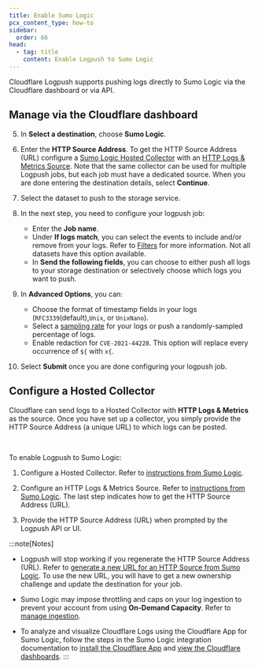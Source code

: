 ```yaml
---
title: Enable Sumo Logic
pcx_content_type: how-to
sidebar:
  order: 66
head:
  - tag: title
    content: Enable Logpush to Sumo Logic
---
```



Cloudflare Logpush supports pushing logs directly to Sumo Logic via the Cloudflare dashboard or via API.

## Manage via the Cloudflare dashboard

<Render file="enable-logpush-job" />

5. In **Select a destination**, choose **Sumo Logic**.

6. Enter the **HTTP Source Address**. To get the HTTP Source Address (URL) configure a [Sumo Logic Hosted Collector](https://help.sumologic.com/docs/send-data/hosted-collectors/) with an [HTTP Logs & Metrics Source](https://help.sumologic.com/docs/send-data/hosted-collectors/http-source/logs-metrics/). Note that the same collector can be used for multiple Logpush jobs, but each job must have a dedicated source. When you are done entering the destination details, select **Continue**.

7. Select the dataset to push to the storage service.

8. In the next step, you need to configure your logpush job:

   - Enter the **Job name**.
   - Under **If logs match**, you can select the events to include and/or remove from your logs. Refer to [Filters](/logs/reference/filters/) for more information. Not all datasets have this option available.
   - In **Send the following fields**, you can choose to either push all logs to your storage destination or selectively choose which logs you want to push.

9. In **Advanced Options**, you can:

   - Choose the format of timestamp fields in your logs (`RFC3339`(default),`Unix`, or `UnixNano`).
   - Select a [sampling rate](/logs/get-started/api-configuration/#sampling-rate) for your logs or push a randomly-sampled percentage of logs.
   - Enable redaction for `CVE-2021-44228`. This option will replace every occurrence of `${` with `x{`.

10. Select **Submit** once you are done configuring your logpush job.

## Configure a Hosted Collector

Cloudflare can send logs to a Hosted Collector with **HTTP Logs & Metrics** as the source. Once you have set up a collector, you simply provide the HTTP Source Address (a unique URL) to which logs can be posted.

<Render file="enable-read-permissions" /> <br />

To enable Logpush to Sumo Logic:

1. Configure a Hosted Collector. Refer to [instructions from Sumo Logic](https://help.sumologic.com/docs/send-data/hosted-collectors/configure-hosted-collector/).

2. Configure an HTTP Logs & Metrics Source. Refer to [instructions from Sumo Logic](https://help.sumologic.com/docs/send-data/hosted-collectors/http-source/). The last step indicates how to get the HTTP Source Address (URL).

3. Provide the HTTP Source Address (URL) when prompted by the Logpush API or UI.

:::note[Notes]

- Logpush will stop working if you regenerate the HTTP Source Address (URL). Refer to [generate a new URL for an HTTP Source from Sumo Logic](https://help.sumologic.com/docs/send-data/hosted-collectors/http-source/generate-new-url/). To use the new URL, you will have to get a new ownership challenge and update the destination for your job.

- Sumo Logic may impose throttling and caps on your log ingestion to prevent your account from using **On-Demand Capacity**. Refer to [manage ingestion](https://help.sumologic.com/docs/manage/ingestion-volume/log-ingestion/).

- To analyze and visualize Cloudflare Logs using the Cloudflare App for Sumo Logic, follow the steps in the Sumo Logic integration documentation to [install the Cloudflare App](https://help.sumologic.com/docs/integrations/saas-cloud/cloudflare/#installing-the-cloudflare-app) and [view the Cloudflare dashboards](https://help.sumologic.com/docs/integrations/saas-cloud/cloudflare/#viewing-the-cloudflare-dashboards).
  :::
